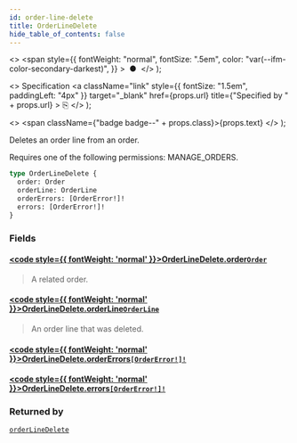 ```yaml
---
id: order-line-delete
title: OrderLineDelete
hide_table_of_contents: false
---
```


  <>
    <span
      style={{
        fontWeight: "normal",
        fontSize: ".5em",
        color: "var(--ifm-color-secondary-darkest)",
      }}
    >
      &nbsp;●&nbsp;
    </span>
  </>
);

  <>
    Specification
    <a
      className="link"
      style={{ fontSize: "1.5em", paddingLeft: "4px" }}
      target="\_blank"
      href={props.url}
      title={"Specified by " + props.url}
    >
      ⎘
    </a>
  </>
);

  <>
    <span className={"badge badge--" + props.class}>{props.text}</span>
  </>
);

Deletes an order line from an order.

Requires one of the following permissions: MANAGE_ORDERS.

```graphql
type OrderLineDelete {
  order: Order
  orderLine: OrderLine
  orderErrors: [OrderError!]!
  errors: [OrderError!]!
}
```

### Fields

#### [<code style={{ fontWeight: 'normal' }}>OrderLineDelete.<b>order</b></code>](#)<Bullet />[`Order`](../../api-reference/orders/objects/order) <Badge class="secondary" text="object"/> <Badge class="secondary" text="orders"/>

> A related order.

#### [<code style={{ fontWeight: 'normal' }}>OrderLineDelete.<b>orderLine</b></code>](#)<Bullet />[`OrderLine`](../../api-reference/orders/objects/order-line) <Badge class="secondary" text="object"/> <Badge class="secondary" text="orders"/>

> An order line that was deleted.

#### [<code style={{ fontWeight: 'normal' }}>OrderLineDelete.<b>orderErrors</b></code>](#)<Bullet />[`[OrderError!]!`](../../api-reference/orders/objects/order-error) <Badge class="secondary" text="non-null"/> <Badge class="secondary" text="object"/> <Badge class="secondary" text="orders"/>

>

#### [<code style={{ fontWeight: 'normal' }}>OrderLineDelete.<b>errors</b></code>](#)<Bullet />[`[OrderError!]!`](../../api-reference/orders/objects/order-error) <Badge class="secondary" text="non-null"/> <Badge class="secondary" text="object"/> <Badge class="secondary" text="orders"/>

>

### Returned by

[`orderLineDelete`](../../api-reference/orders/mutations/order-line-delete) <Badge class="secondary" text="mutation"/>
